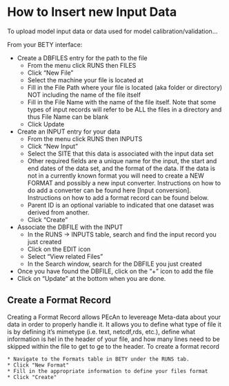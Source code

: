# How to Insert new Input Data

To upload model input data or data used for model calibration/validation...

From your BETY interface:

* Create a DBFILES entry for the path to the file
    + From the menu click RUNS then FILES
    + Click “New File”
    + Select the machine your file is located at
    + Fill in the File Path where your file is located (aka folder or directory) NOT including the name of the file itself
    + Fill in the File Name with the name of the file itself. Note that some types of input records will refer to be ALL the files in a directory and thus File Name can be blank
    + Click Update
* Create an INPUT entry for your data
    + From the menu click RUNS then INPUTS
    + Click “New Input”
    + Select the SITE that this data is associated with the input data set
    + Other required fields are a unique name for the input, the start and end dates of the data set, and the format of the data. If the data is not in a currently known format you will need to create a NEW FORMAT and possibly a new input converter. Instructions on how to do add a converter can be found here [Input conversion]. Instructions on how to add a format record can be found below. 
    + Parent ID is an optional variable to indicated that one dataset was derived from another.
    + Click “Create”
* Associate the DBFILE with the INPUT
    + In the RUNS -> INPUTS table, search and find the input record you just created
    + Click on the EDIT icon
    + Select “View related Files”
    + In the Search window, search for the DBFILE you just created
 * Once you have found the DBFILE, click on the “+” icon to add the file
 * Click on “Update” at the bottom when you are done.



## Create a Format Record 
  
Creating a Format Record allows PEcAn to levereage Meta-data about your data in order to properly handle it. It allows you to define what type of file it is by defining it's mimetype (i.e. text, netcdf,rds, etc.), define what information is hel in the header of your file, and how many lines need to be skipped within the file to get to ge to the header. To create a format record 

    * Navigate to the Formats table in BETY under the RUNS tab.
    * Click "New Format"
    * Fill in the appropriate information to define your files format
    * Click "Create"
    